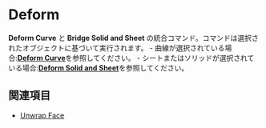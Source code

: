 
# Deform

<Reference shortcut="" command="Bridge" button="" />

**Deform Curve** と **Bridge Solid and Sheet** の統合コマンド。コマンドは選択されたオブジェクトに基づいて実行されます。
     - 曲線が選択されている場合:[**Deform Curve**](/sketch/deform-curve)を参照してください。
     - シートまたはソリッドが選択されている場合:[**Deform Solid and Sheet**](deform-solid-and-sheet)を参照してください。

## 関連項目
- [Unwrap Face](unwrap-face)
